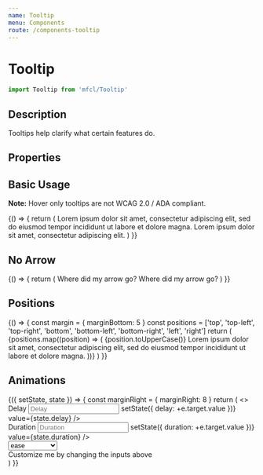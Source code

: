 ```yaml
---
name: Tooltip
menu: Components
route: /components-tooltip
---
```



# Tooltip

```javascript
import Tooltip from 'mfcl/Tooltip'
```

## Description

Tooltips help clarify what certain features do.

## Properties

<Props of={Tooltip} />

## Basic Usage

**Note:** Hover only tooltips are not WCAG 2.0 / ADA compliant. 

<Playground>
  {() => {
    return (
      <Row>
        <Tooltip header="header" hover={false} trigger={'i'} position="bottom">
          Lorem ipsum dolor sit amet, consectetur adipiscing elit, sed do eiusmod tempor incididunt ut labore et dolore magna.
        </Tooltip>
        <Tooltip header="header" hover={false} trigger={'?'} position="top">
          Lorem ipsum dolor sit amet, consectetur adipiscing elit.
        </Tooltip>
      </Row>
    )
  }}
</Playground>


## No Arrow

<Playground>
  {() => {
    return (
      <Row>
        <Tooltip header="header" arrow={false} hover={false}  trigger={'i'}  position="bottom">
          Where did my arrow go?
        </Tooltip>
            <Tooltip header="header" arrow={false} hover={false} trigger={'?'} position="top">
          Where did my arrow go?
        </Tooltip>
      </Row>
    )
  }}
</Playground>


## Positions

<Playground>
  {() => {
    const margin = { marginBottom: 5 }
    const positions = ['top', 'top-left', 'top-right', 'bottom', 'bottom-left', 'bottom-right', 'left', 'right']
    return (
      <Row>
        {positions.map((position) => (
          <Tooltip
            key={position}
            position={position}
            trigger={'i'}
            style={{ margin: '0px 10px' }}
            hover={false}
            header="header"
          >
            {position.toUpperCase()}  Lorem ipsum dolor sit amet, consectetur adipiscing elit, sed do eiusmod tempor incididunt ut labore et dolore magna.
          </Tooltip>
        ))}
      </Row>
    )
  }}
</Playground>

## Animations

<Playground>
  <Component
    initialState={{
      delay: 0,
      duration: 180,
      easing: 'ease-in-out'
    }}
  >
    {({ setState, state }) => {
      const marginRight = { marginRight: 8 }
      return (
        <>
          <Row>
            <div>
              <label style={marginRight}>Delay</label>
              <input
                placeholder="Delay"
                name="delay"
                type="number"
                onChange={(e) => setState({ delay: +e.target.value })}
                value={state.delay}
              />
            </div>
            <div>
              <label style={marginRight}>Duration</label>
              <input
                placeholder="Duration"
                name="duration"
                type="number"
                onChange={(e) => setState({ duration: +e.target.value })}
                value={state.duration}
              />
            </div>
            <Select
              label="Easing"
              placeholder="Easing"
              onChange={(e) => setState({ easing: e.target.value })}
              value={state.easing}
            >
              <option value="ease">ease</option>
              <option value="easing-in">easing-in</option>
              <option value="easing-out">easing-out</option>
              <option value="easing-in-out">easing-in-out</option>
              <option value="linear">linear</option>
              <option value="step-start">step-start</option>
              <option value="step-end">step-end</option>
            </Select>
          </Row>
          <div style={{ marginTop: '100px', textAlign: 'center' }}>
            <Tooltip
              header='header'
              hover={false}
              trigger={'i'}
              delay={state.delay}
              duration={state.duration}
              easing={state.easing}
            >
              Customize me by changing the inputs above
            </Tooltip>
          </div>
        </>
      )
    }}

  </Component>
</Playground>
